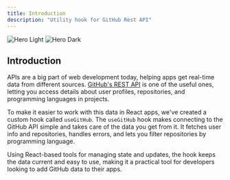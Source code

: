 ```yaml
---
title: Introduction
description: "Utility hook for GitHub Rest API"
---
```


<img
  className="block dark:hidden"
  src="/images/hero-light.svg"
  alt="Hero Light"
/>
<img
  className="hidden dark:block"
  src="/images/hero-dark.svg"
  alt="Hero Dark"
/>

## Introduction

APIs are a big part of web development today, helping apps get real-time data from different sources. [GitHub's REST API](https://api.github.com/) is one of the useful ones, letting you access details about user profiles, repositories, and programming languages in projects.


To make it easier to work with this data in React apps, we've created a custom hook called ```useGitHub```. The ```useGitHub``` hook makes connecting to the GitHub API simple and takes care of the data you get from it. It fetches user info and repositories, handles errors, and lets you filter repositories by programming language. 

Using React-based tools for managing state and updates, the hook keeps the data current and easy to use, making it a practical tool for developers looking to add GitHub data to their apps.
